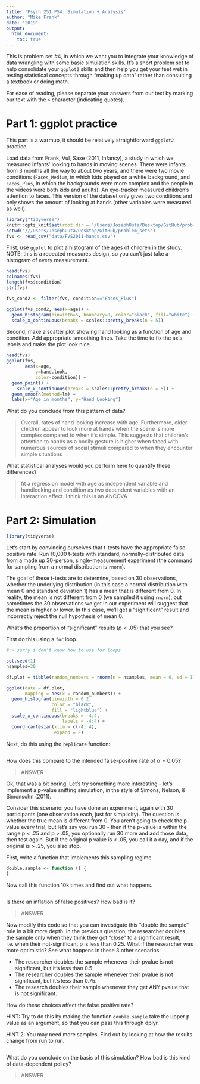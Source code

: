 ```yaml
---
title: 'Psych 251 PS4: Simulation + Analysis'
author: "Mike Frank"
date: "2019"
output: 
  html_document:
    toc: true
---
```


This is problem set #4, in which we want you to integrate your knowledge of data wrangling with some basic simulation skills. It's a short problem set to help consolidate your `ggplot2` skills and then help you get your feet wet in testing statistical concepts through "making up data" rather than consulting a textbook or doing math. 

For ease of reading, please separate your answers from our text by marking our text with the `>` character (indicating quotes). 

# Part 1: ggplot practice

This part is a warmup, it should be relatively straightforward `ggplot2` practice.

Load data from Frank, Vul, Saxe (2011, Infancy), a study in which we measured infants' looking to hands in moving scenes. There were infants from 3 months all the way to about two years, and there were two movie conditions (`Faces_Medium`, in which kids played on a white background, and `Faces_Plus`, in which the backgrounds were more complex and the people in the videos were both kids and adults). An eye-tracker measured children's attention to faces. This version of the dataset only gives two conditions and only shows the amount of looking at hands (other variables were measured as well). 

```r
library("tidyverse")
knitr::opts_knit$set(root.dir = '/Users/JosephOuta/Desktop/GitHub/problem_sets')
setwd("///Users/JosephOuta/Desktop/GitHub/problem_sets")
fvs <- read_csv("data/FVS2011-hands.csv")
```

First, use `ggplot` to plot a histogram of the ages of children in the study. NOTE: this is a repeated measures design, so you can't just take a histogram of every measurement. 

```r
head(fvs)
colnames(fvs)
length(fvs$condition)
str(fvs)

fvs_cond2 <- filter(fvs, condition=="Faces_Plus") 

ggplot(fvs_cond2, aes(x=age)) + 
  geom_histogram(binwidth=5, boundary=0, color="black", fill="white") +
  scale_x_continuous(breaks = scales::pretty_breaks(n = 5))


```

Second, make a scatter plot showing hand looking as a function of age and condition. Add appropriate smoothing lines. Take the time to fix the axis labels and make the plot look nice.

```r
head(fvs)
ggplot(fvs,
       aes(x=age, 
           y=hand.look, 
           color=condition)) +
  geom_point() +
    scale_x_continuous(breaks = scales::pretty_breaks(n = 5)) +
  geom_smooth(method=lm) +
  labs(x="Age in months", y="Hand Looking")

```

What do you conclude from this pattern of data?

> Overall, rates of hand looking increase with age. Furthermore, older children appear to look more at hands when the scene is more complex compared to when it's simple. This suggests that children's attention to hands as a bodily gesture is higher when faced with numerous sources of social stimuli compared to when they encounter simple situations

What statistical analyses would you perform here to quantify these differences?

> fit a regression model with age as independent variable and handlooking and condition as two dependent variables with an interaction effect. I think this is an ANCOVA


# Part 2: Simulation

```r
library(tidyverse)
```

Let's start by convincing ourselves that t-tests have the appropriate false positive rate. Run 10,000 t-tests with standard, normally-distributed data from a made up 30-person, single-measurement experiment (the command for sampling from a normal distribution is `rnorm`).

The goal of these t-tests are to determine, based on 30 observations, whether the underlying distribution (in this case a normal distribution with mean 0 and standard deviation 1) has a mean that is different from 0. In reality, the mean is not different from 0 (we sampled it using `rnorm`), but sometimes the 30 observations we get in our experiment will suggest that the mean is higher or lower. In this case, we'll get a "significant" result and incorrectly reject the null hypothesis of mean 0.

What's the proportion of "significant" results ($p < .05$) that you see?

First do this using a `for` loop.

```r

# > sorry i don't know how to use for loops

set.seed(1)
nsamples=30

df.plot = tibble(random_numbers = rnorm(n = nsamples, mean = 0, sd = 1)) 

ggplot(data = df.plot,
       mapping = aes(x = random_numbers)) +
  geom_histogram(binwidth = 0.2,
                 color = "black",
                 fill = "lightblue") +
  scale_x_continuous(breaks = -4:4,
                     labels = -4:4) +
  coord_cartesian(xlim = c(-4, 4),
                  expand = F)


```

Next, do this using the `replicate` function:

```r

```

How does this compare to the intended false-positive rate of $\alpha=0.05$?

> ANSWER

Ok, that was a bit boring. Let's try something more interesting - let's implement a p-value sniffing simulation, in the style of Simons, Nelson, & Simonsohn (2011).

Consider this scenario: you have done an experiment, again with 30 participants (one observation each, just for simplicity). The question is whether the true mean is different from 0. You aren't going to check the p-value every trial, but let's say you run 30 - then if the p-value is within the range p < .25 and p > .05, you optionally run 30 more and add those data, then test again. But if the original p value is < .05, you call it a day, and if the original is > .25, you also stop.  

First, write a function that implements this sampling regime.

```r
double.sample <- function () {
}
```

Now call this function 10k times and find out what happens. 

```r


```

Is there an inflation of false positives? How bad is it?

> ANSWER

Now modify this code so that you can investigate this "double the sample" rule in a bit more depth. In the previous question, the researcher doubles the sample only when they think they got "close" to a significant result, i.e. when their not-significant p is less than 0.25. What if the researcher was more optimistic? See what happens in these 3 other scenarios:

* The researcher doubles the sample whenever their pvalue is not significant, but it's less than 0.5.
* The researcher doubles the sample whenever their pvalue is not significant, but it's less than 0.75.
* The research doubles their sample whenever they get ANY pvalue that is not significant.

How do these choices affect the false positive rate?

HINT: Try to do this by making the function `double.sample` take the upper p value as an argument, so that you can pass this through dplyr.

HINT 2: You may need more samples. Find out by looking at how the results change from run to run.

```r
```

What do you conclude on the basis of this simulation? How bad is this kind of data-dependent policy?

> ANSWER
